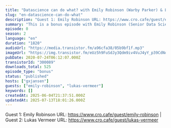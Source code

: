 ```yaml
---
title: "Datascience can do what? with Emily Robinson (Warby Parker) & Lukas Vermeer (Booking.com)"
slug: "en-datascience-can-do-what"
description: "Guest 1: Emily Robinson URL: https://www.cro.cafe/guest/emily-robinson | Guest 2: Lukas Vermeer URL: https://www.cro.cafe/guest/lukas-vermeer"
summary: "This is a bonus episode with Emily Robinson (Senior Data Scientist at Warby Parker) en Lukas Vermeer (Director of Experimentation at Booking.com).\r\n\r\nIn her earlier session that day, Emily said that real progress starts when you put your work online for others to see and comment on which in this case was about Github. Someone from the audience wondered how that works out in larger companies where a manager or even a legal department might not be overly joyous about that to say the least so I asked Emily about her thoughts on that.\r\n\r\nRecorded live with audience pre-covid-19 at the Conversion Hotel conference in november 2019 on the island of Texel in The Netherlands."
episode: 0
season: 2
language: "en"
duration: "1820"
audioUrl: "https://media.transistor.fm/a96cfa38/05b9bf1f.mp3"
imageUrl: "https://img.transistor.fm/eUz5h9FuSdJy3Qdm9iv4VuJ4yY_p39CdNoYQLFqdd9o/rs:fill:3000:3000:1/q:60/aHR0cHM6Ly9pbWct/dXBsb2FkLXByb2R1/Y3Rpb24udHJhbnNp/c3Rvci5mbS84YTA1/NmZiZGJmYmE5MzUz/NGM1ZDIwOGFhZGI2/YzJhZS5qcGVn.webp"
pubDate: 2020-07-24T06:12:07.000Z
transistorId: "300089"
downloads_total: 525
episode_type: "bonus"
status: "published"
hosts: ["gxjansen"]
guests: ["emily-robinson", "lukas-vermeer"]
keywords: []
createdAt: 2025-06-04T21:37:51.000Z
updatedAt: 2025-07-13T18:01:26.000Z
---
```


Guest 1: Emily Robinson URL: https://www.cro.cafe/guest/emily-robinson | Guest 2: Lukas Vermeer URL: https://www.cro.cafe/guest/lukas-vermeer
